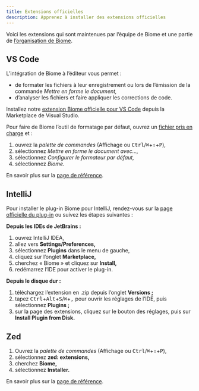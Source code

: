 ```yaml
---
title: Extensions officielles
description: Apprenez à installer des extensions officielles
---
```


Voici les extensions qui sont maintenues par l’équipe de Biome et une partie de [l’organisation de Biome](https://github.com/biomejs).

## VS Code

L’intégration de Biome à l’éditeur vous permet&nbsp;:

* de formater les fichiers à leur enregistrement ou lors de l’émission de la commande _Mettre en forme le document,_
* d’analyser les fichiers et faire appliquer les corrections de code.

Installez notre [extension Biome officielle pour VS Code](https://marketplace.visualstudio.com/items?itemName=biomejs.biome) depuis la Marketplace de Visual Studio.

Pour faire de Biome l’outil de formatage par défaut, ouvrez un [fichier pris en charge](/fr/internals/language-support/) et&nbsp;:

1. ouvrez la *palette de commandes* (Affichage ou <kbd>Ctrl</kbd>/<kbd title="Pomme">⌘</kbd>+<kbd title="Majuscule">⇧</kbd>+<kbd>P</kbd>),
1. sélectionnez *Mettre en forme le document avec…,*
1. sélectionnez *Configurer le formateur par défaut,*
1. sélectionnez *Biome.*

En savoir plus sur la [page de référence](/fr/reference/vscode).

## IntelliJ

Pour installer le plug-in Biome pour IntelliJ, rendez-vous sur la [page officielle du plug-in](https://plugins.jetbrains.com/plugin/22761-biome) ou suivez les étapes suivantes&nbsp;:

**Depuis les IDEs de JetBrains&nbsp;:**

1. ouvrez IntelliJ IDEA,
2. allez vers **Settings/Preferences,**
3. sélectionnez **Plugins** dans le menu de gauche,
4. cliquez sur l’onglet **Marketplace,**
5. cherchez «&nbsp;Biome&nbsp;» et cliquez sur **Install,**
6. redémarrez l’IDE pour activer le plug-in.

**Depuis le disque dur&nbsp;:**

1. téléchargez l’extension en .zip depuis l’onglet **Versions&nbsp;;**
2. tapez <kbd>Ctrl</kbd>+<kbd>Alt</kbd>+<kbd>S</kbd>/<kbd title="Pomme">⌘</kbd>+<kbd title="Virgule">,</kbd> pour ouvrir les réglages de l’IDE, puis sélectionnez **Plugins&nbsp;;**
3. sur la page des extensions, cliquez sur le bouton des réglages, puis sur **Install Plugin from Disk.**

## Zed

1. Ouvrez la *palette de commandes* (Affichage ou <kbd>Ctrl</kbd>/<kbd title="Pomme">⌘</kbd>+<kbd title="Majuscule">⇧</kbd>+<kbd>P</kbd>),
2. sélectionnez **zed: extensions,**
3. cherchez **Biome,**
4. sélectionnez **Installer.**

En savoir plus sur la [page de référence](/fr/reference/zed).
